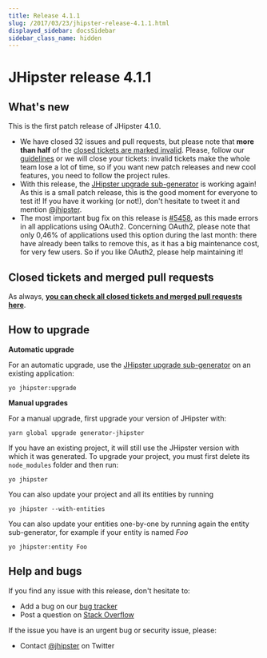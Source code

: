 ```yaml
---
title: Release 4.1.1
slug: /2017/03/23/jhipster-release-4.1.1.html
displayed_sidebar: docsSidebar
sidebar_class_name: hidden
---
```


JHipster release 4.1.1
==================

What's new
----------

This is the first patch release of JHipster 4.1.0.

- We have closed 32 issues and pull requests, but please note that **more than half** of the [closed tickets are marked invalid](https://github.com/jhipster/generator-jhipster/issues?q=is%3Aissue+milestone%3A4.1.1+is%3Aclosed). Please, follow our [guidelines](https://github.com/jhipster/generator-jhipster/blob/master/CONTRIBUTING.md) or we will close your tickets: invalid tickets make the whole team lose a lot of time, so if you want new patch releases and new cool features, you need to follow the project rules.
- With this release, the [JHipster upgrade sub-generator](/upgrading-an-application/) is working again! As this is a small patch release, this is the good moment for everyone to test it! If you have it working (or not!), don't hesitate to tweet it and mention [@jhipster](https://twitter.com/jhipster).
- The most important bug fix on this release is [#5458](https://github.com/jhipster/generator-jhipster/pull/5458), as this made errors in all applications using OAuth2. Concerning OAuth2, please note that only 0,46% of applications used this option during the last month: there have already been talks to remove this, as it has a big maintenance cost, for very few users. So if you like OAuth2, please help maintaining it!

Closed tickets and merged pull requests
------------
As always, __[you can check all closed tickets and merged pull requests here](https://github.com/jhipster/generator-jhipster/issues?q=milestone%3A4.1.1+is%3Aclosed)__.

How to upgrade
------------

**Automatic upgrade**

For an automatic upgrade, use the [JHipster upgrade sub-generator](/upgrading-an-application/) on an existing application:

```
yo jhipster:upgrade
```

**Manual upgrades**

For a manual upgrade, first upgrade your version of JHipster with:

```
yarn global upgrade generator-jhipster
```

If you have an existing project, it will still use the JHipster version with which it was generated.
To upgrade your project, you must first delete its `node_modules` folder and then run:

```
yo jhipster
```

You can also update your project and all its entities by running

```
yo jhipster --with-entities
```

You can also update your entities one-by-one by running again the entity sub-generator, for example if your entity is named _Foo_

```
yo jhipster:entity Foo
```

Help and bugs
--------------

If you find any issue with this release, don't hesitate to:

- Add a bug on our [bug tracker](https://github.com/jhipster/generator-jhipster/issues?state=open)
- Post a question on [Stack Overflow](http://stackoverflow.com/tags/jhipster/info)

If the issue you have is an urgent bug or security issue, please:

- Contact [@jhipster](https://twitter.com/jhipster) on Twitter
